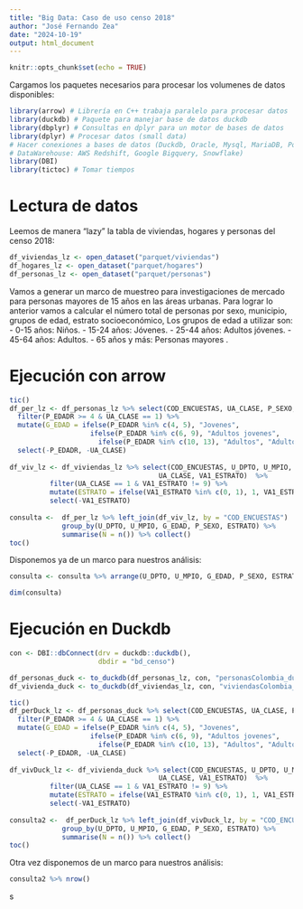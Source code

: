 ---
title: "Big Data: Caso de uso censo 2018"
author: "José Fernando Zea"
date: "2024-10-19"
output: html_document
---

```{r setup, include=FALSE}
knitr::opts_chunk$set(echo = TRUE)
```

Cargamos los paquetes necesarios para procesar los volumenes de datos disponibles:

```{r, warning=FALSE, message=FALSE}
library(arrow) # Librería en C++ trabaja paralelo para procesar datos
library(duckdb) # Paquete para manejar base de datos duckdb
library(dbplyr) # Consultas en dplyr para un motor de bases de datos
library(dplyr) # Procesar datos (small data)
# Hacer conexiones a bases de datos (Duckdb, Oracle, Mysql, MariaDB, Posgresql, Slqserver
# DataWarehouse: AWS Redshift, Google Bigquery, Snowflake)
library(DBI) 
library(tictoc) # Tomar tiempos
```



# Lectura de datos

Leemos de manera "lazy" la tabla de viviendas, hogares y personas del censo 2018:

```{r}
df_viviendas_lz <- open_dataset("parquet/viviendas")
df_hogares_lz <- open_dataset("parquet/hogares")
df_personas_lz <- open_dataset("parquet/personas")
```

Vamos a generar un marco de muestreo para investigaciones de mercado para personas mayores de 15 años en las áreas urbanas. Para lograr lo anterior vamos a calcular el número total de personas por sexo, municipio, grupos de edad, estrato socioeconómico, Los grupos de edad a utilizar son: 
- 0-15 años: Niños.
- 15-24 años: Jóvenes.
- 25-44 años: Adultos jóvenes.
- 45-64 años: Adultos.
- 65 años y más: Personas mayores .


# Ejecución con arrow

```{r}
tic()
df_per_lz <- df_personas_lz %>% select(COD_ENCUESTAS, UA_CLASE, P_SEXO, P_EDADR) %>% 
  filter(P_EDADR >= 4 & UA_CLASE == 1) %>% 
  mutate(G_EDAD = ifelse(P_EDADR %in% c(4, 5), "Jovenes",
                    ifelse(P_EDADR %in% c(6, 9), "Adultos jovenes",
                      ifelse(P_EDADR %in% c(10, 13), "Adultos", "Adultos mayores")))) %>% 
  select(-P_EDADR, -UA_CLASE)
                                         
df_viv_lz <- df_viviendas_lz %>% select(COD_ENCUESTAS, U_DPTO, U_MPIO,
                                     UA_CLASE, VA1_ESTRATO)  %>% 
          filter(UA_CLASE == 1 & VA1_ESTRATO != 9) %>% 
          mutate(ESTRATO = ifelse(VA1_ESTRATO %in% c(0, 1), 1, VA1_ESTRATO)) %>% 
          select(-VA1_ESTRATO)
                                  
consulta <-  df_per_lz %>% left_join(df_viv_lz, by = "COD_ENCUESTAS")  %>% 
             group_by(U_DPTO, U_MPIO, G_EDAD, P_SEXO, ESTRATO) %>% 
             summarise(N = n()) %>% collect()
toc()
```

Disponemos ya de un marco para nuestros análisis:

```{r}
consulta <- consulta %>% arrange(U_DPTO, U_MPIO, G_EDAD, P_SEXO, ESTRATO) 
```


```{r}
dim(consulta)
```

# Ejecución en Duckdb


```{r}
con <- DBI::dbConnect(drv = duckdb::duckdb(), 
                      dbdir = "bd_censo")
```


```{r}
df_personas_duck <- to_duckdb(df_personas_lz, con, "personasColombia_duck")
df_vivienda_duck <- to_duckdb(df_viviendas_lz, con, "viviendasColombia_duck")
```


```{r}
tic()
df_perDuck_lz <- df_personas_duck %>% select(COD_ENCUESTAS, UA_CLASE, P_SEXO, P_EDADR) %>% 
  filter(P_EDADR >= 4 & UA_CLASE == 1) %>% 
  mutate(G_EDAD = ifelse(P_EDADR %in% c(4, 5), "Jovenes",
                    ifelse(P_EDADR %in% c(6, 9), "Adultos jovenes",
                      ifelse(P_EDADR %in% c(10, 13), "Adultos", "Adultos mayores")))) %>% 
  select(-P_EDADR, -UA_CLASE)
                                         
df_vivDuck_lz <- df_vivienda_duck %>% select(COD_ENCUESTAS, U_DPTO, U_MPIO,
                                     UA_CLASE, VA1_ESTRATO)  %>% 
          filter(UA_CLASE == 1 & VA1_ESTRATO != 9) %>% 
          mutate(ESTRATO = ifelse(VA1_ESTRATO %in% c(0, 1), 1, VA1_ESTRATO)) %>% 
          select(-VA1_ESTRATO)
                                  
consulta2 <-  df_perDuck_lz %>% left_join(df_vivDuck_lz, by = "COD_ENCUESTAS")  %>% 
             group_by(U_DPTO, U_MPIO, G_EDAD, P_SEXO, ESTRATO) %>% 
             summarise(N = n()) %>% collect()
toc()

```


Otra vez disponemos de un marco para nuestros análisis:

```{r}
consulta2 %>% nrow()
```

s